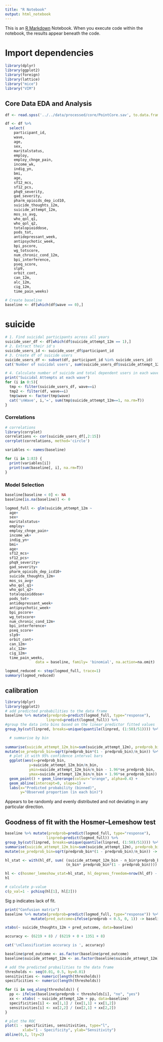 ```yaml
---
title: "R Notebook"
output: html_notebook
---
```


This is an [R Markdown](http://rmarkdown.rstudio.com) Notebook. When you execute code within the notebook, the results appear beneath the code. 

# Import dependencies
```r
library(dplyr)
library(ggplot2)
library(foreign)
library(lattice)
library("mice")
library("VIM")
```

## Core Data EDA and Analysis
```r
df <- read.spss('../../data/processed/core/PointCore.sav', to.data.frame = T, use.value.labels = F)

df <- df %>% 
  select(
    participant_id,
    wave,
    age,
    sex,
    maritalstatus,
    employ,
    employ_chnge_pain,
    income_wk,
    indig_yn,
    bmi,
    age,
    sf12_mcs,
    sf12_pcs,
    phq9_severity,
    gad_severity,
    pharm_opioids_dep_icd10,
    suicide_thoughts_12m,
    suicide_attempt_12m,
    mos_ss_avg,
    who_qol_q1,
    who_qol_q2,
    totalopioiddose,
    pods_tot,
    antidepressant_week,
    antipsychotic_week,
    bpi_pscore,
    wg_totscore,
    num_chronic_cond_12m,
    bpi_interference,
    pseq_score,
    slp9,
    orbit_cont,
    can_12m,
    alc_12m,
    cig_12m,
    time_pain_weeks)

# Create baseline 
baseline <- df[which(df$wave == 0),]
```

# suicide
```r
# 1. Find suicidal participants across all years
suicide_user_df <- df[which(df$suicide_attempt_12m == 1),]
# 2. Extract their id's
suicide_users_id <- suicide_user_df$participant_id
# 3. Create df of suicide users
suicide_users_df <- subset(df, participant_id %in% suicide_users_id)
cat('Number of suicidal users', sum(suicide_users_df$suicide_attempt_12m, na.rm=T))

# 4. Calculate number of suicide and total dependent users in each wave
print("Suicidal Attempts at each wave")
for (i in 0:5){
  tmp <- filter(suicide_users_df, wave==i)
  tmp2 <- filter(df, wave==i)
  tmp$wave <- factor(tmp$wave)
  cat('\nWave', i,'=', sum(tmp$suicide_attempt_12m==1, na.rm=T))
}
```

### Correlations
```r

# correlations
library(corrplot)
correlations <- cor(suicide_users_df[,2:15])
corrplot(correlations, method='circle')

variables <- names(baseline)

for (i in 1:83) {
  print(variables[i])
  print(sum(baseline[, i], na.rm=T))
}

```

### Model Selection
```r
baseline[baseline < 0] <- NA
baseline[is.na(baseline)] <- 0

logmod_full <- glm(suicide_attempt_12m ~ 
  age+
  sex+
  maritalstatus+
  employ+
  employ_chnge_pain+
  income_wk+
  indig_yn+
  bmi+
  age+
  sf12_mcs+
  sf12_pcs+
  phq9_severity+
  gad_severity+
  pharm_opioids_dep_icd10+
  suicide_thoughts_12m+
  mos_ss_avg+
  who_qol_q1+
  who_qol_q2+
  totalopioiddose+
  pods_tot+
  antidepressant_week+
  antipsychotic_week+
  bpi_pscore+
  wg_totscore+
  num_chronic_cond_12m+
  bpi_interference+
  pseq_score+
  slp9+
  orbit_cont+
  can_12m+
  alc_12m+
  cig_12m+
  time_pain_weeks,
              data = baseline, family= 'binomial', na.action=na.omit)

logmod_reduced <- step(logmod_full, trace=1)
summary(logmod_reduced)
```

## calibration
```r
library(dplyr)
library(ggplot2)
# add predicted probabilities to the data frame 
baseline %>% mutate(predprob=predict(logmod_full, type="response"),
                   linpred=predict(logmod_full)) %>%
#group the data into bins based on the linear predictor fitted values 
group_by(cut(linpred, breaks=unique(quantile(linpred, (1:50)/51)))) %>%

  # summarise by bin
  
summarise(suicide_attempt_12m_bin=sum(suicide_attempt_12m), predprob_bin=mean(predprob), n_bin=n()) %>% # add the standard error of the mean predicted probaility for each bin
mutate(se_predprob_bin=sqrt(predprob_bin*(1 - predprob_bin)/n_bin)) %>%
  # plot it with 95% confidence interval bars 
  ggplot(aes(x=predprob_bin, 
           y=suicide_attempt_12m_bin/n_bin, 
           ymin=suicide_attempt_12m_bin/n_bin - 1.96*se_predprob_bin,
           ymax=suicide_attempt_12m_bin/n_bin + 1.96*se_predprob_bin)) +
  geom_point() + geom_linerange(colour="orange", alpha=0.4) +
  geom_abline(intercept=0, slope=1) +
  labs(x="Predicted probability (binned)",
       y="Observed proportion (in each bin)")

```
Appears to be randomly and evenly distributed and not deviating in any particular direction. 

## Goodness of fit with the Hosmer–Lemeshow test
```r
baseline %>% mutate(predprob=predict(logmod_full, type="response"),
                   linpred=predict(logmod_full)) %>%
group_by(cut(linpred, breaks=unique(quantile(linpred, (1:50)/51)))) %>%
summarise(suicide_attempt_12m_bin=sum(suicide_attempt_12m), predprob_bin=mean(predprob), n_bin=n()) %>%
mutate(se_predprob_bin=sqrt(predprob_bin*(1 - predprob_bin)/n_bin)) -> hl_df

hl_stat <- with(hl_df, sum( (suicide_attempt_12m_bin - n_bin*predprob_bin)^2 /
                            (n_bin* predprob_bin*(1 - predprob_bin))))

hl <- c(hosmer_lemeshow_stat=hl_stat, hl_degrees_freedom=nrow(hl_df) - 1)
hl

# calculate p-value
c(p_val=1 - pchisq(hl[1], hl[2]))

```
Sig p indicates lack of fit. 

```r
print("Confusion matrix")
baseline %>% mutate(predprob=predict(logmod_full, type="response")) %>%
            mutate(pred_outcome=ifelse(predprob < 0.5, 0, 1)) -> baseline

xtabs(~ suicide_thoughts_12m + pred_outcome, data=baseline)

accuracy <- (6219 + 8) / (6219 + 0 + 1351 + 8)

cat('\nClassification accuracy is ', accuracy)

baseline$pred_outcome <- as.factor(baseline$pred_outcome)
baseline$suicide_attempt_12m <- as.factor(baseline$suicide_attempt_12m)

# add the predicted probailities to the data frame
thresholds <- seq(0.01, 0.5, by=0.01)
sensitivities <- numeric(length(thresholds))
specificities <- numeric(length(thresholds))

for (i in seq_along(thresholds)) {
  pp <- ifelse(baseline$predprob < thresholds[i], "no", "yes")
  xx <- xtabs( ~ suicide_attempt_12m + pp, data=baseline)
  specificities[i] <- xx[1,1] / (xx[1,1] + xx[1,2])
  sensitivities[i] <- xx[2,2] / (xx[2,1] + xx[2,2])
}

# plot the ROC
plot(1 - specificities, sensitivities, type="l",
        xlab="1 - Specificity", ylab="Sensitivity")
abline(0,1, lty=2)


```

